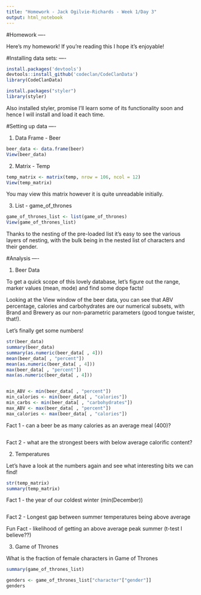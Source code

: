 ```yaml
---
title: "Homework - Jack Ogilvie-Richards - Week 1/Day 3"
output: html_notebook
---
```


#Homework ----

Here's my homework! If you're reading this I hope it's enjoyable!

#Installing data sets: ----

```r
install.packages('devtools')
devtools::install_github('codeclan/CodeClanData')
library(CodeClanData)
```

```r
install.packages("styler")
library(styler)
```

Also installed styler, promise I'll learn some of its functionality soon and hence I will install and load it each time. 


#Setting up data ----

1. Data Frame - Beer

```r
beer_data <- data.frame(beer)
View(beer_data)
```

2. Matrix - Temp

```r
temp_matrix <- matrix(temp, nrow = 106, ncol = 12)
View(temp_matrix)
```

You may view this matrix however it is quite unreadable initially. 


3. List - game_of_thrones

```r
game_of_thrones_list <- list(game_of_thrones)
View(game_of_thrones_list)
```

Thanks to the nesting of the pre-loaded list it's easy to see the various layers of nesting, with the bulk being in the nested list of characters and their gender. 

#Analysis ----

1. Beer Data

To get a quick scope of this lovely database, let's figure out the range, marker values (mean, mode) and find some dope facts! 

Looking at the View window of the beer data, you can see that ABV percentage, calories and carbohydrates are our numerical subsets, with Brand and Brewery as our non-parametric parameters (good tongue twister, that!). 

Let's finally get some numbers!

```r
str(beer_data)
summary(beer_data)
summary(as.numeric(beer_data[ , 4]))
mean(beer_data[ , "percent"])
mean(as.numeric(beer_data[ , 4]))
max(beer_data[ , "percent"])
max(as.numeric(beer_data[ , 4]))



```

```r
min_ABV <- min(beer_data[ , "percent"])
min_calories <- min(beer_data[ , "calories"])
min_carbs <- min(beer_data[ , "carbohydrates"])
max_ABV <- max(beer_data[ , "percent"])
max_calories <- max(beer_data[ , "calories"])


```


Fact 1 - can a beer be as many calories as an average meal (400)?

```r

```


Fact 2 - what are the strongest beers with below average calorific content?


2. Temperatures

Let's have a look at the numbers again and see what interesting bits we can find!

```r
str(temp_matrix)
summary(temp_matrix)


```

Fact 1 - the year of our coldest winter (min(December))

```r

```


Fact 2 - Longest gap between summer temperatures being above average

Fun Fact - likelihood of getting an above average peak summer (t-test I believe??)






3. Game of Thrones


What is the fraction of female characters in Game of Thrones


```r
summary(game_of_thrones_list)

genders <- game_of_thrones_list["character"["gender"]]
genders
```













